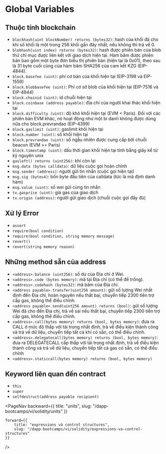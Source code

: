 
# Global Variables

## Thuộc tính blockchain

- `blockhash(uint blockNumber) returns (bytes32)`: hash của khối đã cho khi số khối là một trong 256 khối gần đây nhất; nếu không thì trả về 0.
- `blobhash(uint index) returns (bytes32)`: hash được phiên bản của blob thứ chỉ mục được liên kết với giao dịch hiện tại. Hàm băm được phiên bản bao gồm một byte đơn biểu thị phiên bản (hiện tại là 0x01), theo sau là 31 byte cuối cùng của hàm băm SHA256 của cam kết KZG (EIP-4844).
- `block.basefee (uint)`: phí cơ bản của khối hiện tại (EIP-3198 và EIP-1559)
- `block.blobbasefee (uint)`: Phí cơ sở blob của khối hiện tại (EIP-7516 và EIP-4844)
- `block.chainid (uint)`: id chuỗi hiện tại
- `block.coinbase (address payable)`: địa chỉ của người khai thác khối hiện tại
- `block.difficulty (uint)`: độ khó khối hiện tại (EVM < Paris). Đối với các phiên bản EVM khác, nó hoạt động như một bí danh không được dùng nữa cho block.prevrandao (EIP-4399)
- `block.gaslimit (uint)`: gaslimit khối hiện tại
- `block.number (uint)`: số khối hiện tại
- `block.prevrandao (uint)`: số ngẫu nhiên được cung cấp bởi chuỗi beacon (EVM >= Paris)
- `block.timestamp (uint)`: dấu thời gian khối hiện tại tính bằng giây kể từ kỷ nguyên unix
- `gasleft() returns (uint256)`: khí còn lại
- `msg.data (bytes calldata)`: dữ liệu cuộc gọi hoàn chỉnh
- `msg.sender (address)`: người gửi tin nhắn (cuộc gọi hiện tại)
- `msg.sig (bytes4)`: bốn byte đầu tiên của calldata (tức là mã định danh hàm)
- `msg.value (uint)`: số wei gửi cùng tin nhắn
- `tx.gasprice (uint)`: giá gas của giao dịch
- `tx.origin (address)`: người gửi giao dịch (chuỗi cuộc gọi đầy đủ)


## Xử lý Error
- `assert`
- `require(bool condition)`
- `require(bool condition, string memory message)`
- `revert()`
- `revert(string memory reason)`

## Những method sẵn của address
- `<address>.balance (uint256)`: số dư của Địa chỉ ở Wei.
- `<address>.code (bytes memory)`: mã tại Địa chỉ (có thể để trống).
- `<address>.codehash (bytes32)`: mã băm của Địa chỉ.
- `<address payable>.transfer(uint256 amount)`: gửi số lượng Wei nhất định đến Địa chỉ, hoàn nguyên nếu thất bại, chuyển tiếp 2300 tiền trợ cấp gas, không thể điều chỉnh.
- `<address payable>.send(uint256 amount) returns (bool)`: gửi số lượng Wei đã cho đến Địa chỉ, trả về sai nếu thất bại, chuyển tiếp 2300 tiền trợ cấp gas, không thể điều chỉnh.
- `<address>.call(bytes memory) returns (bool, bytes memory)`: đưa ra CALL ở mức độ thấp với tải trọng nhất định, trả về điều kiện thành công và trả về dữ liệu, chuyển tiếp tất cả khí có sẵn, có thể điều chỉnh.
- `<address>.delegatecall(bytes memory) returns (bool, bytes memory)`: đưa ra DELEGATECALL cấp thấp với tải trọng nhất định, trả về điều kiện thành công và trả về dữ liệu, chuyển tiếp tất cả gas có sẵn, có thể điều chỉnh
- `<address>.staticcall(bytes memory) returns (bool, bytes memory)`

## Keyword liên quan đến contract
- `this`
- `super`
- `selfdestruct(address payable recipient)`

<PageNav 
    backward={{
        title: "units", 
        slug: "/dapp-bootcamps/vi/solidity/units" 
    }}

    forward={{
        title: "expressions và control structures",
        slug: "/dapp-bootcamps/vi/solidity/expressions-va-control-structures" 
    }}
/>